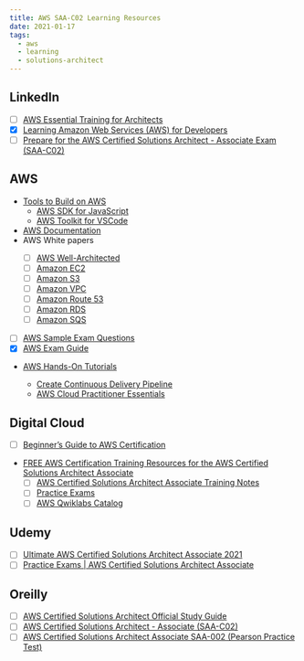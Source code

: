 ```yaml
---
title: AWS SAA-C02 Learning Resources
date: 2021-01-17
tags:
  - aws
  - learning
  - solutions-architect
---
```


## LinkedIn

- [ ] [AWS Essential Training for Architects](https://www.linkedin.com/learning/aws-essential-training-for-architects) <Icons name="FaVideo" />
- [x] [Learning Amazon Web Services (AWS) for Developers](https://www.linkedin.com/learning/learning-amazon-web-services-aws-for-developers-2) <Icons name="FaVideo" />
- [ ] [Prepare for the AWS Certified Solutions Architect - Associate Exam (SAA-C02)](https://www.linkedin.com/learning/paths/prepare-for-the-aws-certified-solutions-architect-associate-exam-saa-c02?u=2093164) <Icons name="FaVideo" />

## AWS

- [Tools to Build on AWS](https://aws.amazon.com/tools/)
  - [AWS SDK for JavaScript](https://aws.amazon.com/sdk-for-javascript/)
  - [AWS Toolkit for VSCode](https://docs.aws.amazon.com/toolkit-for-vscode/latest/userguide/welcome.html)
- [AWS Documentation](https://docs.aws.amazon.com/) <Icons name="FcDocument" />
- AWS White papers <Icons name="FcDocument" />
  - [ ] [AWS Well-Architected](https://aws.amazon.com/architecture/well-architected/)
  - [ ] [Amazon EC2](https://aws.amazon.com/ec2/faqs/)
  - [ ] [Amazon S3](https://aws.amazon.com/s3/faqs/)
  - [ ] [Amazon VPC](https://aws.amazon.com/vpc/faqs/)
  - [ ] [Amazon Route 53](https://aws.amazon.com/route53/faqs/)
  - [ ] [Amazon RDS](https://aws.amazon.com/rds/faqs/)
  - [ ] [Amazon SQS](https://aws.amazon.com/sqs/faqs/)
- [ ] [AWS Sample Exam Questions](https://d1.awsstatic.com/training-and-certification/docs-sa-assoc/AWS-Certified-Solutions-Architect-Associate_Sample-Questions.pdf) <Icons name="BiTime" />
- [x] [AWS Exam Guide](https://d1.awsstatic.com/training-and-certification/docs-sa-assoc/AWS-Certified-Solutions-Architect-Associate-Exam-Guide_v1.1_2019_08_27_FINAL.pdf)
- [AWS Hands-On Tutorials](https://aws.amazon.com/getting-started/hands-on/?awsf.getting-started-content-type=content-type%23hands-on) <Icons name="ImLab" />
  - [Create Continuous Delivery Pipeline](https://aws.amazon.com/getting-started/hands-on/create-continuous-delivery-pipeline/?e=gs2020&p=devops) <Icons name="ImLab" />
  - [AWS Cloud Practitioner Essentials](https://aws.amazon.com/training/course-descriptions/cloud-practitioner-essentials/) <Icons name="ImLab" />

## Digital Cloud

- [ ] [Beginner’s Guide to AWS Certification](https://digitalcloud.training/aws-free-ebook-beginners-guide-to-aws-certification/) <Icons name="FaBook" />
- [FREE AWS Certification Training Resources for the AWS Certified Solutions Architect Associate](https://digitalcloud.training/amazon-aws-free-certification-training-solutions-architect/)
  - [ ] [AWS Certified Solutions Architect Associate Training Notes](https://digitalcloud.training/certification-training/aws-solutions-architect-associate/) <Icons name="FaStickyNote" />
  - [ ] [Practice Exams](https://digitalcloud.training/aws-solutions-architect-free-practice-questions/) <Icons name="BiTime" />
  - [ ] [AWS Qwiklabs Catalog](https://amazon.qwiklabs.com/catalog) <Icons name="ImLab" />

## Udemy

- [ ] [Ultimate AWS Certified Solutions Architect Associate 2021](https://nab.udemy.com/course/aws-certified-solutions-architect-associate-saa-c02/) <Icons name="FaVideo" />
- [ ] [Practice Exams | AWS Certified Solutions Architect Associate](https://nab.udemy.com/course/practice-exams-aws-certified-solutions-architect-associate/) <Icons name="BiTime" />

## Oreilly

- [ ] [AWS Certified Solutions Architect Official Study Guide](https://learning.oreilly.com/library/view/aws-certified-solutions/9781119138556/) <Icons name="FaBook" />
- [ ] [AWS Certified Solutions Architect - Associate (SAA-C02)](https://learning.oreilly.com/videos/aws-certified-solutions/9780136721246/continue/?autoplay=false) <Icons name="FaVideo" />
- [ ] [AWS Certified Solutions Architect Associate SAA-002 (Pearson Practice Test)](https://learning.oreilly.com/certifications/9780136791997/) <Icons name="BiTime" />
